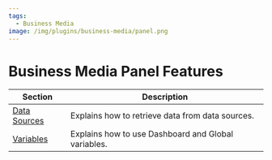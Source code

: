 ```yaml
---
tags:
  - Business Media
image: /img/plugins/business-media/panel.png
---
```


# Business Media Panel Features

| Section                        | Description                                         |
| ------------------------------ | --------------------------------------------------- |
| [Data Sources](../datasources) | Explains how to retrieve data from data sources.    |
| [Variables](../variables)      | Explains how to use Dashboard and Global variables. |
